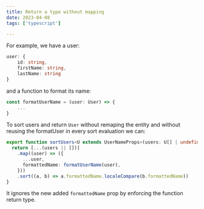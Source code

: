 ```yaml
---
title: Return a type without mapping
date: 2023-04-08
tags: ['typescript']

---
```


For example, we have a user:

```ts
user: {
	id: string,
	firstName: string,
	lastName: string
}
```

and a function to format its name:

```ts
const formatUserName = (user: User) => {
	...
}
```

To sort users and return `User` without remaping the entity and without reusing the formatUser in every sort evaluation we can:

```ts
export function sortUsers<U extends UserNameProps>(users: U[] | undefined): U[] {
  return [...(users || [])]
    .map((user) => ({
      ...user,
      formattedName: formatUserName(user),
    }))
    .sort((a, b) => a.formattedName.localeCompare(b.formattedName))
}
```

It ignores the new added `formattedName` prop by enforcing the function return type.
